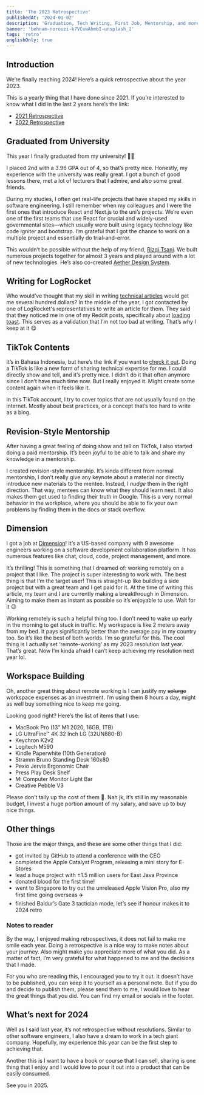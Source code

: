 ```yaml
---
title: 'The 2023 Retrospective'
publishedAt: '2024-01-02'
description: 'Graduation, Tech Writing, First Job, Mentorship, and more!'
banner: 'behnam-norouzi-k7VCuwAhmbI-unsplash_1'
tags: 'retro'
englishOnly: true
---
```


## Introduction

We’re finally reaching 2024! Here’s a quick retrospective about the year 2023.

This is a yearly thing that I have done since 2021. If you’re interested to know what I did in the last 2 years here’s the link:

- [2021 Retrospective](https://theodorusclarence.com/blog/2021-retrospective)
- [2022 Retrospective](https://theodorusclarence.com/blog/2022-retrospective)

## Graduated from University

This year I finally graduated from my university! 👨‍🎓

I placed 2nd with a 3.96 GPA out of 4, so that’s pretty nice. Honestly, my experience with the university was really great. I got a bunch of good lessons there, met a lot of lecturers that I admire, and also some great friends.

During my studies, I often get real-life projects that have shaped my skills in software engineering. I still remember when my colleagues and I were the first ones that introduce React and Next.js to the uni’s projects. We’re even one of the first teams that use React for crucial and widely-used governmental sites—which usually were built using legacy technology like code igniter and bootstrap. I’m grateful that I got the chance to work on a multiple project and essentially do trial-and-error.

This wouldn’t be possible without the help of my friend, [Rizqi Tsani](http://rizqitsani.com/). We built numerous projects together for almost 3 years and played around with a lot of new technologies. He’s also co-created [Aether Design System](https://aether.thcl.dev).

<SplitImage>
  <Split>
    <CloudinaryImg
      mdx
      className='!mb-0'
      publicId='theodorusclarence/blogs/2023-retrospective/Untitled'
      alt='Me graduating'
      width={1386}
      height={1848}
    />
  </Split>
  <Split>
    <CloudinaryImg
      mdx
      className='!mb-0'
      publicId='theodorusclarence/blogs/2023-retrospective/Untitled_1'
      alt='Rizqi and I at graduation'
      width={1386}
      height={1848}
    />
  </Split>
</SplitImage>

## Writing for LogRocket

Who would’ve thought that my skill in writing [technical articles](https://blog.logrocket.com/author/theodorusclarence/) would get me several hundred dollars? In the middle of the year, I got contacted by one of LogRocket's representatives to write an article for them. They said that they noticed me in one of my Reddit posts, specifically about [loading toast](https://www.reddit.com/r/reactjs/comments/qt1vur/react_loading_state_pattern_using_toast_swr/). This serves as a validation that I’m not too bad at writing. That’s why I keep at it 😋

<CloudinaryImg
  mdx
  publicId='theodorusclarence/blogs/2023-retrospective/Untitled_2'
  alt='LogRocket website showing my work'
  width={2190}
  height={1776}
/>

## TikTok Contents

It’s in Bahasa Indonesia, but here’s the link if you want to [check it out](https://www.tiktok.com/@theodorusclarence). Doing a TikTok is like a new form of sharing technical expertise for me. I could directly show and tell, and it’s pretty nice. I didn’t do it that often anymore since I don’t have much time now. But I really enjoyed it. Might create some content again when it feels like it.

<CloudinaryImg
  mdx
  publicId='theodorusclarence/blogs/2023-retrospective/CleanShot_2024-01-02_at_21.43.322x'
  alt='TikTok Profile'
  width={500}
  height={231}
/>

In this TikTok account, I try to cover topics that are not usually found on the internet. Mostly about best practices, or a concept that’s too hard to write as a blog.

## Revision-Style Mentorship

After having a great feeling of doing show and tell on TikTok, I also started doing a paid mentorship. It’s been joyful to be able to talk and share my knowledge in a mentorship.

I created revision-style mentorship. It’s kinda different from normal mentorship, I don’t really give any keynote about a material nor directly introduce new materials to the mentee. Instead, I _nudge_ them in the right direction. That way, mentees can know what they should learn next. It also makes them get used to finding their truth in Google. This is a very normal behavior in the workplace, where you should be able to fix your own problems by finding them in the docs or stack overflow.

## Dimension

I got a job at [Dimension](https://dimension.dev?ref=theodorusclarence.com)! It’s a US-based company with 9 awesome engineers working on a software development collaboration platform. It has numerous features like chat, cloud, code, project management, and more.

<CloudinaryImg
  mdx
  publicId='theodorusclarence/blogs/2023-retrospective/Untitled_3'
  alt='Dimension Landing Page'
  width={2962}
  height={2184}
/>

It’s thrilling! This is something that I dreamed of: working remotely on a project that I like. The project is super interesting to work with. The best thing is that I’m the target user! This is straight-up like building a side project but with a great team and I get paid for it. At the time of writing this article, my team and I are currently making a breakthrough in Dimension. Aiming to make them as instant as possible so it’s enjoyable to use. Wait for it 😉

Working remotely is such a helpful thing too. I don’t need to wake up early in the morning to get stuck in traffic. My workspace is like 2 meters away from my bed. It pays significantly better than the average pay in my country too. So it’s like the best of both worlds. I’m so grateful for this. The cool thing is I actually set ‘remote-working’ as my 2023 resolution last year. That’s great. Now I’m kinda afraid I can’t keep achieving my resolution next year lol.

## Workspace Building

Oh, another great thing about remote working is I can justify my ~~splurge~~ workspace expenses as an investment. I’m using them 8 hours a day, might as well buy something nice to keep me going.

<CloudinaryImg
  mdx
  publicId='theodorusclarence/blogs/2023-retrospective/Snapseed_3'
  alt='Photo of my workspace'
  width={4032}
  height={3024}
/>

Looking good right? Here’s the list of items that I use:

- MacBook Pro (13" M1 2020, 16GB, 1TB)
- LG UltraFine™ 4K 32 Inch LG (32UN880-B)
- Keychron K2v2
- Logitech M590
- Kindle Paperwhite (10th Generation)
- Stramm Bruno Standing Desk 160x80
- Pexio Jervis Ergonomic Chair
- Press Play Desk Shelf
- Mi Computer Monitor Light Bar
- Creative Pebble V3

Please don’t tally up the cost of them 🥲. Nah jk, it’s still in my reasonable budget, I invest a huge portion amount of my salary, and save up to buy nice things.

## Other things

Those are the major things, and these are some other things that I did:

- got invited by GitHub to attend a conference with the CEO
- completed the Apple Catalyst Program, releasing a mini story for E-Stores
- lead a huge project with ±1.5 million users for East Java Province
- donated blood for the first time!
- went to Singapore to try out the unreleased Apple Vision Pro, also my first time going overseas ✈️
- finished Baldur’s Gate 3 tactician mode, let’s see if honour makes it to 2024 retro

### Notes to reader

By the way, I enjoyed making retrospectives, it does not fail to make me smile each year. Doing a retrospective is a nice way to make notes about your journey. Also might make you appreciate more of what you did. As a matter of fact, I’m very grateful for what happened to me and the decisions that I made.

For you who are reading this, I encouraged you to try it out. It doesn’t have to be published, you can keep it to yourself as a personal note. But if you do and decide to publish them, please send them to me, I would love to hear the great things that you did. You can find my email or socials in the footer.

## What’s next for 2024

Well as I said last year, it’s not retrospective without resolutions. Similar to other software engineers, I also have a dream to work in a tech giant company. Hopefully, my experience this year can be the first step to achieving that.

Another this is I want to have a book or course that I can sell, sharing is one thing that I enjoy and I would love to pour it out into a product that can be easily consumed.

See you in 2025.
